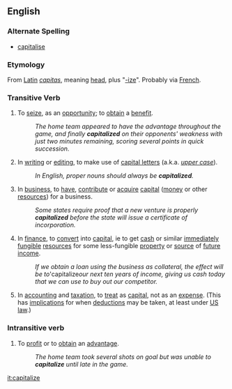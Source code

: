 ==English==

===Alternate Spelling===
* [[capitalise]]

===Etymology===
From [[Latin]] ''[[capitas]]'', meaning [[head]], plus "[[-ize]]".  Probably via [[French]].

===Transitive Verb=== 
# To [[seize]], as an [[opportunity]]; to [[obtain]] a [[benefit]].  
#: ''The home team appeared to have the advantage throughout the game, and finally '''capitalized''' on their opponents' weakness with just two minutes remaining, scoring several points in quick succession.''
# In [[writing]] or [[editing]], to make use of [[capital letters]] (a.k.a. ''[[upper case]]'').
#: ''In English, proper nouns should always be '''capitalized'''.''
# In [[business]], to [[have]], [[contribute]] or [[acquire]] [[capital]] ([[money]] or other [[resources]]) for a business.  
#: ''Some states require proof that a new venture is properly '''capitalized''' before the state will issue a certificate of incorporation.''
# In [[finance]], to [[convert]] into [[capital]], ie to get [[cash]] or similar [[immediately]] [[fungible]] [[resources]] for some less-fungible [[property]] or [[source]] of [[future]] [[income]].  
#: ''If we obtain a loan using the business as collateral, the effect will be to '''capitalize'' our next ten years of income, giving us cash today that we can use to buy out our competitor.''
# In [[accounting]] and [[taxation]], to [[treat]] as [[capital]], not as an [[expense]].  (This has [[implications]] for when [[deductions]] may be taken, at least under [[US]] [[law]].)

===Intransitive verb===
# To [[profit]] or to [[obtain]] an [[advantage]].  
#: ''The home team took several shots on goal but was unable to '''capitalize''' until late in the game.''

[[it:capitalize]]